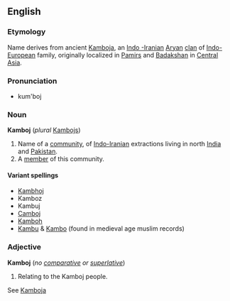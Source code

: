 {{wikipedia}}
==English==

===Etymology===
Name derives from  ancient [[Kamboja]], an [[Indo -Iranian]] [[Aryan]] [[clan]] of [[Indo-European]] family, originally localized in [[Pamir]]s and [[Badakshan]] in [[Central Asia]].

===Pronunciation===
*kum'boj

===Noun===
'''Kamboj'''  (''plural''  [[Kambojs]])
# Name of a [[community]], of [[Indo-Iranian]] extractions living in north [[India]] and [[Pakistan]]. 
# A [[member]] of this community. 

====Variant spellings====
*[[Kambhoj]] 
*Kamboz
*Kambuj
*[[Camboj]]
*[[Kamboh]]
*[[Kambu]] & [[Kambo]] (found in medieval age muslim records)

===Adjective===
<!-- this may be another case of a noun used adjectivally. -->
'''Kamboj''' (''no [[comparative]] or [[superlative]]'')
#Relating to the Kamboj people.

See [[Kamboja]]
